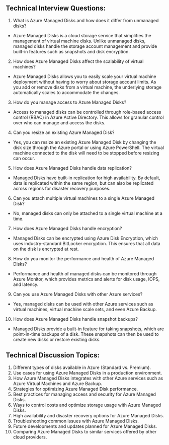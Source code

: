 
## Technical Interview Questions:

1. What is Azure Managed Disks and how does it differ from unmanaged disks?
- Azure Managed Disks is a cloud storage service that simplifies the management of virtual machine disks. Unlike unmanaged disks, managed disks handle the storage account management and provide built-in features such as snapshots and disk encryption.

2. How does Azure Managed Disks affect the scalability of virtual machines?
- Azure Managed Disks allows you to easily scale your virtual machine deployment without having to worry about storage account limits. As you add or remove disks from a virtual machine, the underlying storage automatically scales to accommodate the changes.

3. How do you manage access to Azure Managed Disks?
- Access to managed disks can be controlled through role-based access control (RBAC) in Azure Active Directory. This allows for granular control over who can manage and access the disks.

4. Can you resize an existing Azure Managed Disk?
- Yes, you can resize an existing Azure Managed Disk by changing the disk size through the Azure portal or using Azure PowerShell. The virtual machine connected to the disk will need to be stopped before resizing can occur.

5. How does Azure Managed Disks handle data replication?
- Managed Disks have built-in replication for high availability. By default, data is replicated within the same region, but can also be replicated across regions for disaster recovery purposes.

6. Can you attach multiple virtual machines to a single Azure Managed Disk?
- No, managed disks can only be attached to a single virtual machine at a time.

7. How does Azure Managed Disks handle encryption?
- Managed Disks can be encrypted using Azure Disk Encryption, which uses industry-standard BitLocker encryption. This ensures that all data on the disk is encrypted at rest.

8. How do you monitor the performance and health of Azure Managed Disks?
- Performance and health of managed disks can be monitored through Azure Monitor, which provides metrics and alerts for disk usage, IOPS, and latency.

9. Can you use Azure Managed Disks with other Azure services?
- Yes, managed disks can be used with other Azure services such as virtual machines, virtual machine scale sets, and even Azure Backup.

10. How does Azure Managed Disks handle snapshot backups?
- Managed Disks provide a built-in feature for taking snapshots, which are point-in-time backups of a disk. These snapshots can then be used to create new disks or restore existing disks.

## Technical Discussion Topics:

1. Different types of disks available in Azure (Standard vs. Premium).
2. Use cases for using Azure Managed Disks in a production environment.
3. How Azure Managed Disks integrates with other Azure services such as Azure Virtual Machines and Azure Backup.
4. Strategies for optimizing Azure Managed Disk performance.
5. Best practices for managing access and security for Azure Managed Disks.
6. Ways to control costs and optimize storage usage with Azure Managed Disks.
7. High availability and disaster recovery options for Azure Managed Disks.
8. Troubleshooting common issues with Azure Managed Disks.
9. Future developments and updates planned for Azure Managed Disks.
10. Comparing Azure Managed Disks to similar services offered by other cloud providers.